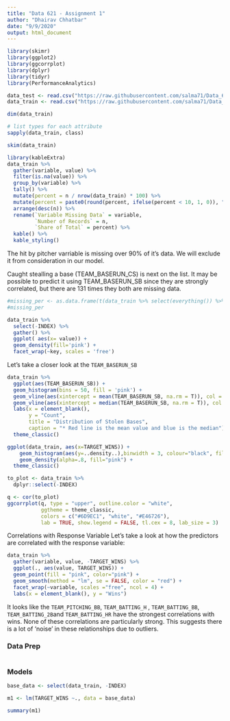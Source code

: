 ```yaml
---
title: "Data 621 - Assignment 1"
author: "Dhairav Chhatbar"
date: "9/9/2020"
output: html_document
---
```


```r
library(skimr)
library(ggplot2)
library(ggcorrplot)
library(dplyr)
library(tidyr)
library(PerformanceAnalytics)
```


```r
data_test <- read.csv("https://raw.githubusercontent.com/salma71/Data_621/master/HW_1/datasets/moneyball-evaluation-data.csv", header = TRUE)
data_train <- read.csv("https://raw.githubusercontent.com/salma71/Data_621/master/HW_1/datasets/moneyball-training-data.csv", header = TRUE)


```

```r
dim(data_train)
```

```r
# list types for each attribute
sapply(data_train, class)
```

```r
skim(data_train)
```

```r
library(kableExtra)
data_train %>% 
  gather(variable, value) %>%
  filter(is.na(value)) %>%
  group_by(variable) %>%
  tally() %>%
  mutate(percent = n / nrow(data_train) * 100) %>%
  mutate(percent = paste0(round(percent, ifelse(percent < 10, 1, 0)), "%")) %>%
  arrange(desc(n)) %>%
  rename(`Variable Missing Data` = variable,
         `Number of Records` = n,
         `Share of Total` = percent) %>%
  kable() %>%
  kable_styling()
```

The hit by pitcher varriable is missing over 90% of it’s data. We will exclude it from consideration in our model.

Caught stealling a base (TEAM_BASERUN_CS) is next on the list. It may be possible to predict it using TEAM_BASERUN_SB since they are strongly correlated, but there are 131 times they both are missing data.


```r
#missing_per <- as.data.frame(t(data_train %>% select(everything()) %>% #summarise_all(funs(sum(is.na(.))))/nrow(data_train))) %>% arrange(desc(V1))
#missing_per

data_train %>% 
  select(-INDEX) %>% 
  gather() %>% 
  ggplot( aes(x= value)) + 
  geom_density(fill='pink') + 
  facet_wrap(~key, scales = 'free')
```

Let's take a closer look at the `TEAM_BASERUN_SB` 

```r
data_train %>% 
  ggplot(aes(TEAM_BASERUN_SB)) + 
  geom_histogram(bins = 50, fill = 'pink') +
  geom_vline(aes(xintercept = mean(TEAM_BASERUN_SB, na.rm = T)), col = "red", lty = 2) +
  geom_vline(aes(xintercept = median(TEAM_BASERUN_SB, na.rm = T)), col = "blue", lty = 2) +
  labs(x = element_blank(),
       y = "Count",
       title = "Distribution of Stolen Bases",
       caption = "* Red line is the mean value and blue is the median") + 
  theme_classic()
```

```r
ggplot(data_train, aes(x=TARGET_WINS)) + 
    geom_histogram(aes(y=..density..),binwidth = 3, colour="black", fill="red") +
    geom_density(alpha=.8, fill="pink") + 
  theme_classic()
```


```r
to_plot <- data_train %>% 
  dplyr::select(-INDEX)

q <- cor(to_plot)
ggcorrplot(q, type = "upper", outline.color = "white",
           ggtheme = theme_classic,
           colors = c("#6D9EC1", "white", "#E46726"),
           lab = TRUE, show.legend = FALSE, tl.cex = 8, lab_size = 3) 

```

Correlations with Response Variable
Let’s take a look at how the predictors are correlated with the response variable:
```r
data_train %>%
  gather(variable, value, -TARGET_WINS) %>%
  ggplot(., aes(value, TARGET_WINS)) + 
  geom_point(fill = "pink", color="pink") + 
  geom_smooth(method = "lm", se = FALSE, color = "red") + 
  facet_wrap(~variable, scales ="free", ncol = 4) +
  labs(x = element_blank(), y = "Wins")
```

It looks like the `TEAM_PITCHING_BB`, `TEAM_BATTING_H` , `TEAM_BATTING_BB`, `TEAM_BATTING_2B`and `TEAM_BATTING_HR` have the strongest correlations with wins. None of these correlations are particularly strong. This suggests there is a lot of ‘noise’ in these relationships due to outliers.


### Data Prep
```r



```


### Models
```r
base_data <- select(data_train, -INDEX)

m1 <- lm(TARGET_WINS ~., data = base_data)

summary(m1)
```


